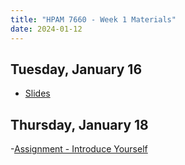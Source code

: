 ```yaml
---
title: "HPAM 7660 - Week 1 Materials"
date: 2024-01-12
---
```


## Tuesday, January 16

- [Slides](/slides/01_intro.pdf)

## Thursday, January 18

-[Assignment - Introduce Yourself](https://tulane.instructure.com/courses/2275811/assignments/14466540/)